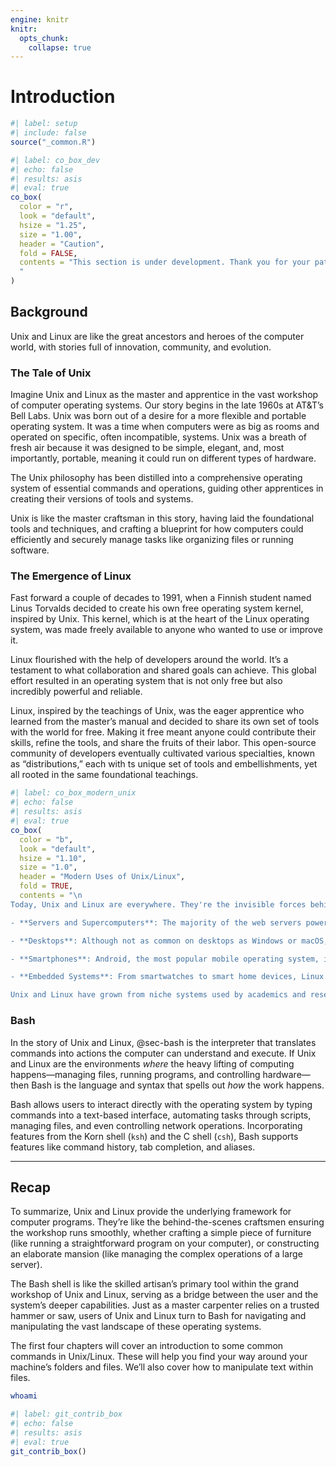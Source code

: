 ```yaml
---
engine: knitr
knitr:
  opts_chunk: 
    collapse: true
---
```


# Introduction {.unnumbered}

```r
#| label: setup
#| include: false
source("_common.R")
```

```r
#| label: co_box_dev
#| echo: false
#| results: asis
#| eval: true
co_box(
  color = "r",
  look = "default", 
  hsize = "1.25", 
  size = "1.00", 
  header = "Caution", 
  fold = FALSE,
  contents = "This section is under development. Thank you for your patience.
  "
)
```



## Background 

Unix and Linux are like the great ancestors and heroes of the computer world, with stories full of innovation, community, and evolution.

### The Tale of Unix

Imagine Unix and Linux as the master and apprentice in the vast workshop of computer operating systems. Our story begins in the late 1960s at AT&T's Bell Labs. Unix was born out of a desire for a more flexible and portable operating system. It was a time when computers were as big as rooms and operated on specific, often incompatible, systems. Unix was a breath of fresh air because it was designed to be simple, elegant, and, most importantly, portable, meaning it could run on different types of hardware. 

The Unix philosophy has been distilled into a comprehensive operating system of essential commands and operations, guiding other apprentices in creating their versions of tools and systems.

Unix is like the master craftsman in this story, having laid the foundational tools and techniques, and crafting a blueprint for how computers could efficiently and securely manage tasks like organizing files or running software. 

### The Emergence of Linux

Fast forward a couple of decades to 1991, when a Finnish student named Linus Torvalds decided to create his own free operating system kernel, inspired by Unix. This kernel, which is at the heart of the Linux operating system, was made freely available to anyone who wanted to use or improve it. 

Linux flourished with the help of developers around the world. It's a testament to what collaboration and shared goals can achieve. This global effort resulted in an operating system that is not only free but also incredibly powerful and reliable.

Linux, inspired by the teachings of Unix, was the eager apprentice who learned from the master's manual and decided to share its own set of tools with the world for free. Making it free meant anyone could contribute their skills, refine the tools, and share the fruits of their labor. This open-source community of developers eventually cultivated various specialties, known as "distributions," each with ts unique set of tools and embellishments, yet all rooted in the same foundational teachings.


```r
#| label: co_box_modern_unix
#| echo: false
#| results: asis
#| eval: true
co_box(
  color = "b",
  look = "default", 
  hsize = "1.10", 
  size = "1.0", 
  header = "Modern Uses of Unix/Linux", 
  fold = TRUE,
  contents = "\n
Today, Unix and Linux are everywhere. They're the invisible forces behind much of the Internet and are responsible for running servers, desktops, smartphones, and even household appliances. 

- **Servers and Supercomputers**: The majority of the web servers powering the internet, as well as the world's most powerful supercomputers, run on Linux due to its stability, security, and efficiency.

- **Desktops**: Although not as common on desktops as Windows or macOS, Linux distributions offer a free, customizable alternative for users.

- **Smartphones**: Android, the most popular mobile operating system, is powered by a Linux kernel, making Linux the silent workhorse behind billions of smartphones.

- **Embedded Systems**: From smartwatches to smart home devices, Linux is often the go-to choice for running embedded systems thanks to its scalability and low cost.

Unix and Linux have grown from niche systems used by academics and researchers to foundational elements that power much of the digital world. They exemplify the power of open collaboration and innovation, showing how a small project or idea can grow and change the world.")
```

### Bash

In the story of Unix and Linux, @sec-bash is the interpreter that translates commands into actions the computer can understand and execute. If Unix and Linux are the environments *where* the heavy lifting of computing happens—managing files, running programs, and controlling hardware—then Bash is the language and syntax that spells out *how* the work happens. 

Bash allows users to interact directly with the operating system by typing commands into a text-based interface, automating tasks through scripts, managing files, and even controlling network operations. Incorporating features from the Korn shell (`ksh`) and the C shell (`csh`), Bash supports features like command history, tab completion, and aliases. 

***

## Recap

To summarize, Unix and Linux provide the underlying framework for computer programs. They're like the behind-the-scenes craftsmen ensuring the workshop runs smoothly, whether crafting a simple piece of furniture (like running a straightforward program on your computer), or constructing an elaborate mansion (like managing the complex operations of a large server). 

The Bash shell is like the skilled artisan's primary tool within the grand workshop of Unix and Linux, serving as a bridge between the user and the system's deeper capabilities. Just as a master carpenter relies on a trusted hammer or saw, users of Unix and Linux turn to Bash for navigating and manipulating the vast landscape of these operating systems.

The first four chapters will cover an introduction to some common commands in Unix/Linux. These will help you find your way around your machine's folders and files. We'll also cover how to manipulate text within files. 

```bash
whoami
```

```r
#| label: git_contrib_box
#| echo: false
#| results: asis
#| eval: true
git_contrib_box()
```
